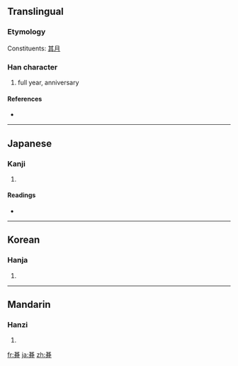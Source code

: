 {{also|期}}
==Translingual==
===Etymology===
Constituents: [[其]][[月]]

===Han character===
{{Han char|rn=74|rad=月|as=08|sn=12|four=|canj=廿金月 (TCB), X廿金月 (XTCB)}}

# full year, anniversary

====References====
* {{Han ref|kx=0506.070|dkj=14377|dj=0887.030|hdz=32084.010|uh=671E|ud=26398}}

----

==Japanese==

===Kanji===
{{ja-kanji|grade=|rs=月08}}

# {{defn|Japanese}}

====Readings====
* {{ja-readings|on=[[き]] (ki)|kun=[[とき]] (toki)}}

----

==Korean==

===Hanja===
{{ko-hanja|hangeul=기|eumhun=|rv=gi|mr=ki|y=ki}}

# {{defn|Korean}}

----

==Mandarin==

===Hanzi===
{{cmn-hanzi|pin=[[jī]] ([[ji1]]), [[qí]] ([[qi2]])|wg=chi<sup>1</sup>, ch'i<sup>2</sup>}}

# {{defn|Mandarin}}

[[fr:朞]]
[[ja:朞]]
[[zh:朞]]